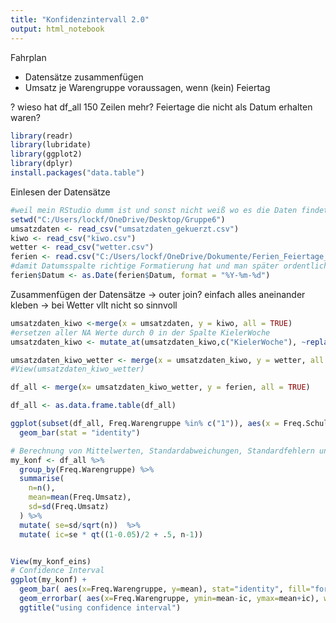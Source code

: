 ```yaml
---
title: "Konfidenzintervall 2.0"
output: html_notebook
---
```

Fahrplan

- Datensätze zusammenfügen
- Umsatz je Warengruppe voraussagen, wenn (kein) Feiertag

? wieso hat df_all 150 Zeilen mehr? Feiertage die nicht als Datum erhalten waren?

```r
library(readr)
library(lubridate)
library(ggplot2)
library(dplyr)
install.packages("data.table")

```
Einlesen der Datensätze
```r
#weil mein RStudio dumm ist und sonst nicht weiß wo es die Daten findet und wo es arbeiten soll:))
setwd("C:/Users/lockf/OneDrive/Desktop/Gruppe6")
umsatzdaten <- read_csv("umsatzdaten_gekuerzt.csv")
kiwo <- read_csv("kiwo.csv")
wetter <- read_csv("wetter.csv")
ferien <- read.csv("C:/Users/lockf/OneDrive/Dokumente/Ferien_Feiertage_sh.csv", header = TRUE, sep = ";")
#damit Datumsspalte richtige Formatierung hat und man später ordentlich mergen kann
ferien$Datum <- as.Date(ferien$Datum, format = "%Y-%m-%d")


```
Zusammenfügen der Datensätze
-> outer join? einfach alles aneinander kleben
-> bei Wetter vllt nicht so sinnvoll

```r
umsatzdaten_kiwo <-merge(x = umsatzdaten, y = kiwo, all = TRUE)
#ersetzen aller NA Werte durch 0 in der Spalte KielerWoche
umsatzdaten_kiwo <- mutate_at(umsatzdaten_kiwo,c("KielerWoche"), ~replace(., is.na(.), 0))

umsatzdaten_kiwo_wetter <- merge(x = umsatzdaten_kiwo, y = wetter, all = TRUE)
#View(umsatzdaten_kiwo_wetter)

df_all <- merge(x= umsatzdaten_kiwo_wetter, y = ferien, all = TRUE)

df_all <- as.data.frame.table(df_all)

ggplot(subset(df_all, Freq.Warengruppe %in% c("1")), aes(x = Freq.Schulferien, y = Freq.Umsatz, fill=Freq.Warengruppe) )+
  geom_bar(stat = "identity")

# Berechnung von Mittelwerten, Standardabweichungen, Standardfehlern und Konfidenzintervallen
my_konf <- df_all %>%
  group_by(Freq.Warengruppe) %>%
  summarise(
    n=n(),
    mean=mean(Freq.Umsatz),
    sd=sd(Freq.Umsatz)
  ) %>%
  mutate( se=sd/sqrt(n))  %>%
  mutate( ic=se * qt((1-0.05)/2 + .5, n-1))


View(my_konf_eins)
# Confidence Interval
ggplot(my_konf) +
  geom_bar( aes(x=Freq.Warengruppe, y=mean), stat="identity", fill="forestgreen", alpha=0.5) +
  geom_errorbar( aes(x=Freq.Warengruppe, ymin=mean-ic, ymax=mean+ic), width=0.4, colour="orange", alpha=0.9, size=1.5) +
  ggtitle("using confidence interval")

```